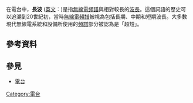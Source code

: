 {{unreferenced|time=2013-05-25T04:55:59+00:00}}
在電台中，'''長波''' ([[英文|英文]]：{{lang|en|Longwave}})是指[[無線電頻譜|無線電頻譜]]與相對較長的[[波長|波長]]。這個詞語的歷史可以追溯到20世紀初，當時[[無線電頻譜|無線電頻譜]]被視為包括長期、中期和短期波長。大多數現代無線電系統和設備所使用的[[頻譜|頻譜]]部分被認為是「超短」。

== 參考資料 ==
{{reflist|2}}

== 參見 ==
* [[電台|電台]]
{{EMSpectrum}}
{{广播}}
{{Tech-stub}}
[[Category:電台|Category:電台]]